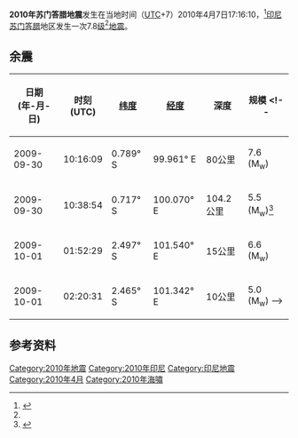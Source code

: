 {{noteTA |G1=Earthquake }}
{{地震
| 標題      = 2010年苏门答腊地震
| 日期       = {{Start date|2010|4|7|10|16|10|Z}}
| 地圖        = 2010-04-07 Sumatra Indonesia earthquake location.jpg
| 規模  = 7.8 [[矩震級|'''''M''<sub>w</sub>''']] 
| 深度      = {{convert|46|km|mi}}
| 震中   = {{coord|2.236|S|97.046|E|display=inline,title}}
| 受影響地區 = {{flagicon|Indonesia}} [[印度尼西亚|印度尼西亚]]
| 傷亡人數 = 
}}
'''2010年苏门答腊地震'''发生在当地时间（[[UTC|UTC]]+7）2010年4月7日17:16:10，<ref name=quake>{{cite web |url=http://earthquake.usgs.gov/earthquakes/pager/events/us/2010utc5/index.html |title=M 7.7 - NORTHERN SUMATRA, INDONESIA |date=2010-04-07 |publisher=[[United_States_Geological_Survey|United States Geological Survey]] |accessdate=2010-04-07 |deadurl=yes |archiveurl=https://web.archive.org/web/20100409132803/http://earthquake.usgs.gov/earthquakes/pager/events/us/2010utc5/index.html |archivedate=2010-04-09 }}</ref>[[印尼|印尼]][[苏门答腊|苏门答腊]]地区发生一次7.8[[震级|级]]<ref name=quake/>[[地震|地震]]。

== 余震 ==
<!--
以下只列出震级5.0以上的[[余震|余震]]。<ref>{{cite web |url=http://earthquakes.usgs.gov/eqcenter/recenteqsww/Maps/region/Australia_eqs.php |title=Earthquake List for Map of S Pacific Region |date=2009-09-29 |publisher=United States Geological Survey|accessdate=2009-09-30}}</ref>
-->
{| class="wikitable sortable" border="1"
! 日期 <br />(年-月-日) !! 时刻 <br />(UTC) !! [[纬度|纬度]] !! [[经度|经度]] !! 深度 !! 规模
<!--
|- style="background: #9999ff"
| 2009-09-30 || 10:16:09 || 0.789° S || 99.961° E || 80公里 || 7.6 (M<sub>w</sub>)
|- 
| 2009-09-30 || 10:38:54 || 0.717° S || 100.070° E || 104.2公里 || 5.5 (M<sub>w</sub>)<ref name="USGS-9-30-2">{{cite web|url=http://earthquake.usgs.gov/eqcenter/recenteqsww/Quakes/us2009meb4.php|title=Magnitude 5.5 - Southern Sumatra, Indonesia: 2009 September 30 10:38:54 UTC|publisher=Earthquake Hazards Program, United States Geological Survey|accessdate=2009-10-01}}</ref>
|- style="background: #9999ff"
| 2009-10-01 || 01:52:29 || 2.497° S || 101.540° E || 15公里 || 6.6 (M<sub>w</sub>)
|- 
| 2009-10-01 || 02:20:31 || 2.465° S || 101.342° E || 10公里 || 5.0 (M<sub>w</sub>)
-->
|}

== 参考资料 ==
{{reflist}}

{{2010年地震}}

[[Category:2010年地震|Category:2010年地震]]
[[Category:2010年印尼|Category:2010年印尼]]
[[Category:印尼地震|Category:印尼地震]]
[[Category:2010年4月|Category:2010年4月]]
[[Category:2010年海嘯|Category:2010年海嘯]]